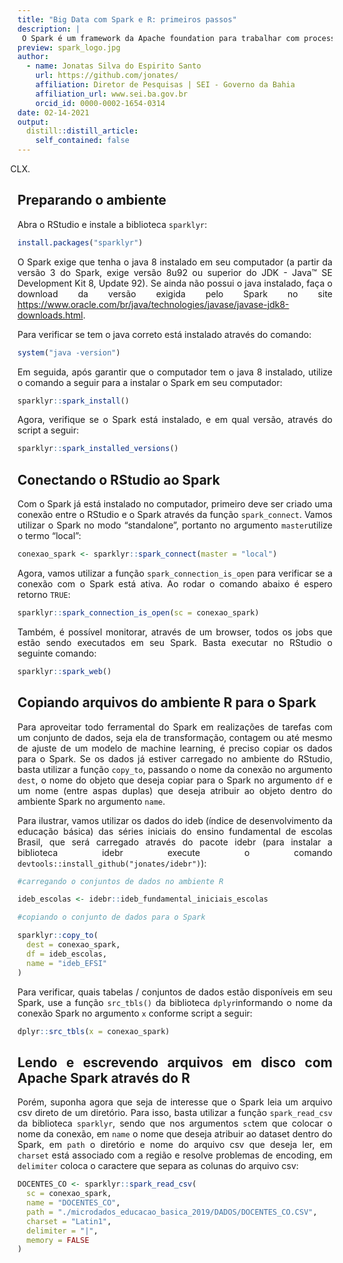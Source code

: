 ```yaml
---
title: "Big Data com Spark e R: primeiros passos"
description: |
 O Spark é um framework da Apache foundation para trabalhar com processamento de big data através de computação distribuida. Atualmente existem duas bibliotecas que permite escrever jobs para o Spark, em linguagem R, a `sparkr` e a `sparklyr`, esta última desenvolvida e mantida pela RStudio. Este post apresenta desde a instalação do Spark até algumas tarefas de manipulação e processamento de dataset no Spark, e o mais legal, tudo direto do RStudio, utilizando linguagem R, através da biblioteca `sparklyr. Os dados do Censo Escolar 2019 foram utilizados como exemplo.
preview: spark_logo.jpg
author:
  - name: Jonatas Silva do Espirito Santo 
    url: https://github.com/jonates/
    affiliation: Diretor de Pesquisas | SEI - Governo da Bahia
    affiliation_url: www.sei.ba.gov.br
    orcid_id: 0000-0002-1654-0314
date: 02-14-2021
output:
  distill::distill_article:
    self_contained: false
---
```

<style>
body {
text-align: justify}
</style>

XXXXXXXXXXXXXXXX.

## Preparando o ambiente

Abra o RStudio e instale a biblioteca `sparklyr`:

``` .r
install.packages("sparklyr")
```

O Spark exige que tenha o java 8 instalado em seu computador (a partir da versão 3 do Spark, exige versão 8u92 ou superior do JDK - Java™ SE Development Kit 8, Update 92). Se ainda não possui o java instalado, faça o download da versão exigida pelo Spark no site <https://www.oracle.com/br/java/technologies/javase/javase-jdk8-downloads.html>. 

Para verificar se tem o java correto está instalado através do comando:

``` .r
system("java -version")
```

Em seguida, após garantir que o computador tem o java 8 instalado, utilize o comando a seguir para a instalar o Spark em seu computador:

``` .r
sparklyr::spark_install()
```

Agora, verifique se o Spark está instalado, e em qual versão, através do script a seguir:

``` .r
sparklyr::spark_installed_versions()
```

## Conectando o RStudio ao Spark

Com o Spark já está instalado no computador, primeiro deve ser criado uma conexão entre o RStudio e o Spark através da função `spark_connect`. Vamos utilizar o Spark no modo "standalone", portanto no argumento `master`utilize o termo "local":

``` .r
conexao_spark <- sparklyr::spark_connect(master = "local")
```

Agora, vamos utilizar a função `spark_connection_is_open` para verificar se a conexão com o Spark está ativa. Ao rodar o comando abaixo é espero retorno `TRUE`:

``` .r
sparklyr::spark_connection_is_open(sc = conexao_spark)
```

Também, é possível monitorar, através de um browser,  todos os jobs que estão sendo executados em seu Spark. Basta executar no RStudio o seguinte comando:

``` .r
sparklyr::spark_web()
```

## Copiando arquivos do ambiente R para o Spark

Para aproveitar todo ferramental do Spark em realizações de tarefas com um conjunto de dados, seja ela de transformação, contagem ou até mesmo de ajuste de um modelo de machine learning, é preciso copiar os dados para o Spark. Se os dados já estiver carregado no ambiente do RStudio, basta utilizar a função `copy_to`, passando o nome da conexão no argumento `dest`, o nome do objeto que deseja copiar para o Spark no argumento `df` e um nome (entre aspas duplas) que deseja atribuir ao objeto dentro do ambiente Spark no argumento `name`.

Para ilustrar, vamos utilizar os dados do ideb (índice de desenvolvimento da educação básica) das séries iniciais do ensino fundamental de escolas Brasil, que será carregado através do pacote idebr (para instalar a biblioteca idebr execute o comando `devtools::install_github("jonates/idebr")`):

``` .r
#carregando o conjuntos de dados no ambiente R

ideb_escolas <- idebr::ideb_fundamental_iniciais_escolas

#copiando o conjunto de dados para o Spark

sparklyr::copy_to(
  dest = conexao_spark,
  df = ideb_escolas,
  name = "ideb_EFSI"
)
```

Para verificar, quais tabelas / conjuntos de dados estão disponíveis em seu Spark, use a função `src_tbls()` da biblioteca `dplyr`informando o nome da conexão Spark no argumento `x` conforme script a seguir:

``` .r
dplyr::src_tbls(x = conexao_spark)
```

## Lendo e escrevendo arquivos em disco com Apache Spark através do R

Porém, suponha agora que seja de interesse que o Spark leia um arquivo csv direto de um diretório. Para isso, basta utilizar a função `spark_read_csv` da biblioteca `sparklyr`, sendo que nos argumentos `sc`tem que colocar o nome da conexão, em `name` o nome que deseja atribuir ao dataset dentro do Spark, em `path` o diretório e nome do arquivo csv que deseja ler, em `charset` está associado com  a região e resolve problemas de encoding, em `delimiter` coloca o caractere que separa as colunas do arquivo csv:

``` .r
DOCENTES_CO <- sparklyr::spark_read_csv(
  sc = conexao_spark,
  name = "DOCENTES_CO",
  path = "./microdados_educacao_basica_2019/DADOS/DOCENTES_CO.CSV",
  charset = "Latin1",
  delimiter = "|",
  memory = FALSE
)  
```
